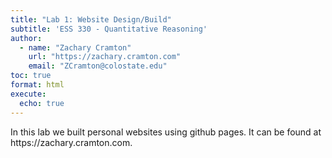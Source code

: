 ```yaml
---
title: "Lab 1: Website Design/Build"
subtitle: 'ESS 330 - Quantitative Reasoning'
author:
  - name: "Zachary Cramton"
    url: "https://zachary.cramton.com"
    email: "ZCramton@colostate.edu"
toc: true
format: html
execute:
  echo: true
---
```


In this lab we built personal websites using github pages. It can be found at https://zachary.cramton.com.